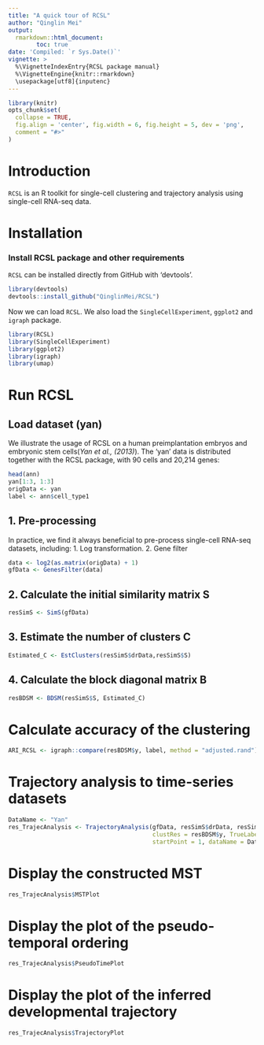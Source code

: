 ```yaml
---
title: "A quick tour of RCSL"
author: "Qinglin Mei"
output: 
  rmarkdown::html_document:
        toc: true
date: 'Compiled: `r Sys.Date()`'
vignette: >
  %\VignetteIndexEntry{RCSL package manual}
  %\VignetteEngine{knitr::rmarkdown}
  \usepackage[utf8]{inputenc}
---
```

  
```r
library(knitr)
opts_chunk$set(
  collapse = TRUE,
  fig.align = 'center', fig.width = 6, fig.height = 5, dev = 'png',
  comment = "#>"
)
```

# Introduction
`RCSL` is an R toolkit for single-cell clustering and trajectory analysis using single-cell RNA-seq data.

# Installation
### Install RCSL package and other requirements
`RCSL` can be installed directly from GitHub with 'devtools'.

```r
library(devtools)
devtools::install_github("QinglinMei/RCSL")
```

Now we can load `RCSL`. We also load the `SingleCellExperiment`, `ggplot2` and `igraph`  package.
```r
library(RCSL)
library(SingleCellExperiment)
library(ggplot2)
library(igraph)
library(umap)
```

# Run RCSL
## Load dataset (yan)
We illustrate the usage of RCSL on a human preimplantation embryos and embryonic stem cells(*Yan et al., (2013)*). The 'yan' data is distributed together with the RCSL package, with 90 cells and 20,214 genes:
```r
head(ann)
yan[1:3, 1:3]
origData <- yan
label <- ann$cell_type1
```

## 1. Pre-processing
In practice, we find it always beneficial to pre-process single-cell RNA-seq datasets, including:
1. Log transformation.
2. Gene filter

```r
data <- log2(as.matrix(origData) + 1)
gfData <- GenesFilter(data)
```

## 2. Calculate the initial similarity matrix S
```r
resSimS <- SimS(gfData)
```

## 3. Estimate the number of clusters C
```r
Estimated_C <- EstClusters(resSimS$drData,resSimS$S)
```

## 4. Calculate the block diagonal matrix B
```r
resBDSM <- BDSM(resSimS$S, Estimated_C)
```

# Calculate accuracy of the clustering
```r
ARI_RCSL <- igraph::compare(resBDSM$y, label, method = "adjusted.rand")
```

# Trajectory analysis to time-series datasets
```r
DataName <- "Yan"
res_TrajecAnalysis <- TrajectoryAnalysis(gfData, resSimS$drData, resSimS$S,
                                         clustRes = resBDSM$y, TrueLabel = label, 
                                         startPoint = 1, dataName = DataName)
```										 

# Display the constructed MST 
```r
res_TrajecAnalysis$MSTPlot
```										 

# Display the plot of the pseudo-temporal ordering 
```r
res_TrajecAnalysis$PseudoTimePlot
```	

# Display the plot of the inferred developmental trajectory
```r
res_TrajecAnalysis$TrajectoryPlot
```	
